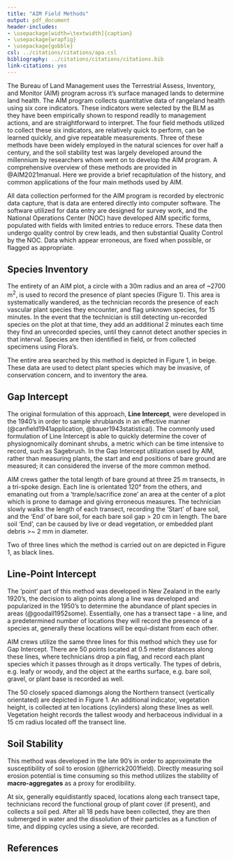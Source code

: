 ```yaml
---
title: "AIM Field Methods"
output: pdf_document
header-includes:
- \usepackage[width=\textwidth]{caption}
- \usepackage{wrapfig}
- \usepackage{gobble}
csl: ../citations/citations/apa.csl
bibliography: ../citations/citations/citations.bib
link-citations: yes
---
```


\pagenumbering{gobble}
\vspace{-1cm}

The Bureau of Land Management uses the Terrestrial Assess, Inventory, and Monitor (AIM) program across it's surface managed lands to determine land health. The AIM program collects quantitative data of rangeland health using six core indicators. These indicators were selected by the BLM as they have been empirically shown to respond readily to management actions, and are straightforward to interpret. The four field methods utilized to collect these six indicators, are relatively quick to perform, can be learned quickly, and give repeatable measurements. Three of these methods have been widely employed in the natural sciences for over half a century, and the soil stability test was largely developed around the millennium by researchers whom went on to develop the AIM program. A comprehensive overview of these methods are provided in @AIM2021manual. Here we provide a brief recapitulation of the history, and common applications of the four main methods used by AIM. 

All data collection performed for the AIM program is recorded by electronic data capture, that is data are entered directly into computer software. The software utilized for data entry are designed for survey work, and the National Operations Center (NOC) have developed AIM specific forms, populated with fields with limited entries to reduce errors. These data then undergo quality control by crew leads, and then substantial Quality Control by the NOC. Data which appear erroneous, are fixed when possible, or flagged as appropriate. 

## Species Inventory

\begin{wraptable}{r}{90mm}
    \begin{tabular}{c | c}
      \textbf{Indicator} & \textbf{Method}\\ \hline
      Cover Bare Ground & Line-Point Intercept (LPI) \\ \hline
      Vegetation Composition & Line-Point Intercept (LPI) \\ \hline
      Vegetation Height & (LPI) + Height \\ \hline
      Length of Bare-ground & Gap Intercept  \\ \hline
      Invasive Species & Species Richness; LPI \\ \hline
      Soil Aggregate Stability & Soil Stability \\ \hline
    \end{tabular}
    \caption{Core Indicator and Methods used to Collect Them}
    \label{Indicators and Methods}
\end{wraptable}

The entirety of an AIM plot, a circle with a 30m radius and an area of ~2700 m^2^, is used to record the presence of plant species (Figure 1). This area is systematically wandered, as the technician records the presence of each vascular plant species they encounter, and flag unknown species, for 15 minutes. In the event that the technician is still detecting un-recorded species on the plot at that time, they add an additional 2 minutes each time they find an unrecorded species, until they cannot detect another species in that interval. Species are then identified in field, or from collected specimens using Flora's. 

The entire area searched by this method is depicted in Figure 1, in beige. These data are used to detect plant species which may be invasive, of conservation concern, and to inventory the area.

## Gap Intercept
The original formulation of this approach, **Line Intercept**,  were developed in the 1940's in order to sample shrublands in an effective manner (@canfield1941application, @bauer1943statistical). The commonly used formulation of Line Intercept is able to quickly determine the cover of physiognomically dominant shrubs, a metric which can be time intensive to record, such as Sagebrush. In the Gap Intercept utilization used by AIM, rather than measuring plants, the start and end positions of bare ground are measured; it can considered the inverse of the more common method.

AIM crews gather the total length of bare ground at three 25 m transects, in a tri-spoke design. Each line is orientated 120° from the others, and emanating out from a 'trample/sacrifice zone' an area at the center of a plot which is prone to damage and giving erroneous measures. The technician slowly walks the length of each transect, recording the 'Start' of bare soil, and the 'End' of bare soil, for each bare soil gap > 20 cm in length. The bare soil 'End', can be caused by live or dead vegetation, or embedded plant debris >~ 2 mm in diameter. 

Two of three lines which the method is carried out on are depicted in Figure 1, as black lines. 

## Line-Point Intercept

\begin{wrapfigure}{r}{0.6\textwidth}
  \centering
    \includegraphics[width=0.6\textwidth]{../graphics/Methods-Plot.png}
  \caption{Example AIM plot, with locations of the four major methods illustrated. Note that while each line based method is performed three times, they are illustrated fewer times for clarity.}
\end{wrapfigure}

The 'point' part of this method was developed in New Zealand in the early 1920's, the decision to align points along a line was developed and popularized in the 1950's to determine the abundance of plant species in areas (@goodall1952some). Essentially, one has a transect tape - a line, and  a predetermined number of locations they will record the presence of a species at, generally these locations will be equi-distant from each other. 

AIM crews utilize the same three lines for this method which they use for Gap Intercept. There are 50 points located at 0.5 meter distances along these lines, where technicians drop a pin flag, and record each plant species which it passes through as it drops vertically. The types of debris, e.g. leafy or woody, and the object at the earths surface, e.g. bare soil, gravel, or plant base is recorded as well.

The 50 closely spaced diamongs along the Northern transect (vertically orientated) are depicted in Figure 1. An additional indicator, vegetation height, is collected at ten locations (cylinders) along these lines as well. Vegetation height records the tallest woody and herbaceous individual in a 15 cm radius located off the transect line. 

## Soil Stability

This method was developed in the late 90's in order to approximate the susceptibility of soil to erosion (@herrick2001field). Directly measuring soil erosion potential is time consuming so this method utilizes the stability of **macro-aggregates** as a proxy for erodibility. 

At six, generally equidistantly spaced, locations along each transect tape, technicians record the functional group of plant cover (if present), and collects a soil ped. After all 18 peds have been collected, they are then submerged in water and the dissolution of their particles as a function of time, and dipping cycles using a sieve, are recorded.

\newpage 

## References

\small
